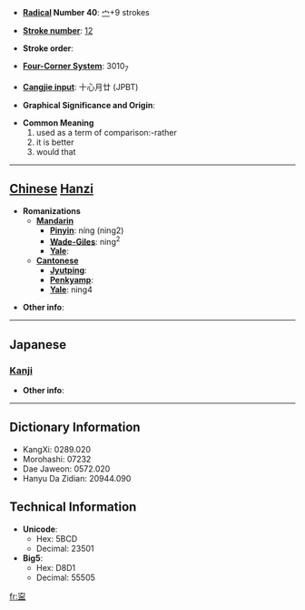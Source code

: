 * '''[[Wiktionary:Chinese radical index| Radical]] Number 40''': [[Wiktionary:Chinese radical index 宀|宀]]+9 strokes

* '''[[Wiktionary:Chinese total strokes index|Stroke number]]''': [[Wiktionary:Chinese total strokes index 12|12]]

* '''Stroke order''': 

* '''[[Wiktionary:Chinese four corner index|Four-Corner System]]''': 3010<sub>7</sub>

* '''[[Wiktionary:Chinese Cangjie index|Cangjie input]]''': 十心月廿 (JPBT)

* '''Graphical Significance and Origin''': 

* '''Common Meaning'''
*#used as a term of comparison:-rather
*# it is better
*# would that


----

== [[Chinese]] [[Hanzi]] ==

* '''Romanizations'''
** '''[[Mandarin]]'''
*** '''[[Pinyin]]''': níng (ning2)
*** '''[[Wade-Giles]]''': ning<sup>2</sup>
*** '''[[Yale]]''': 
** '''[[Cantonese]]'''
*** '''[[Jyutping]]''':
*** '''[[Penkyamp]]''': 
*** '''[[Yale]]''': ning4

* '''Other info''': 

----

==Japanese==
===[[Kanji]]===
{{kanji|on readings=[[ねい]] (nei)
|kun readings=[[むしろ]] (mushiro)
}}

* '''Other info''':  

----

== Dictionary Information ==

* KangXi: 0289.020
* Morohashi: 07232
* Dae Jaweon: 0572.020
* Hanyu Da Zidian: 20944.090

== Technical Information ==

* '''Unicode''':
** Hex: 5BCD
** Decimal: 23501
* '''Big5''':
** Hex: D8D1
** Decimal: 55505

[[fr:寍]]